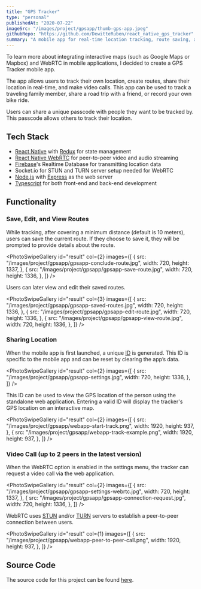 ```yaml
---
title: "GPS Tracker"
type: "personal"
publishedAt: "2020-07-22"
imageSrc: "/images/project/gpsapp/thumb-gps-app.jpeg"
githubRepo: "https://github.com/DewitteRuben/react_native_gps_tracker"
summary: "A mobile app for real-time location tracking, route saving, and video calling."
---
```


To learn more about integrating interactive maps (such as Google Maps or Mapbox) and WebRTC in mobile applications, I decided to create a GPS Tracker mobile app.

The app allows users to track their own location, create routes, share their location in real-time, and make video calls. This app can be used to track a traveling family member, share a road trip with a friend, or record your own bike ride.

Users can share a unique passcode with people they want to be tracked by. This passcode allows others to track their location.

## Tech Stack

- [React Native](https://reactnative.dev/) with [Redux](https://redux.js.org/) for state management
- [React Native WebRTC](https://github.com/react-native-webrtc/react-native-webrtc) for peer-to-peer video and audio streaming
- [Firebase](https://firebase.google.com/)'s Realtime Database for transmitting location data
- Socket.io for STUN and TURN server setup needed for WebRTC
- [Node.js](https://nodejs.org/en/) with [Express](https://expressjs.com/) as the web server
- [Typescript](https://www.typescriptlang.org/) for both front-end and back-end development

## Functionality

### Save, Edit, and View Routes

While tracking, after covering a minimum distance (default is 10 meters), users can save the current route. If they choose to save it, they will be prompted to provide details about the route.

<PhotoSwipeGallery
  id="result"
  col={2}
  images={[
    {
      src: "/images/project/gpsapp/gpsapp-conclude-route.jpg",
      width: 720,
      height: 1337,
    },
    {
      src: "/images/project/gpsapp/gpsapp-save-route.jpg",
      width: 720,
      height: 1336,
    },
  ]}
/>

Users can later view and edit their saved routes.

<PhotoSwipeGallery
  id="result"
  col={3}
  images={[
    {
      src: "/images/project/gpsapp/gpsapp-saved-routes.jpg",
      width: 720,
      height: 1336,
    },
    {
      src: "/images/project/gpsapp/gpsapp-edit-route.jpg",
      width: 720,
      height: 1336,
    },
    {
      src: "/images/project/gpsapp/gpsapp-view-route.jpg",
      width: 720,
      height: 1336,
    },
  ]}
/>

### Sharing Location

When the mobile app is first launched, a unique [ID](https://www.npmjs.com/package/shortid) is generated. This ID is specific to the mobile app and can be reset by clearing the app’s data.

<PhotoSwipeGallery
  id="result"
  col={2}
  images={[
    {
      src: "/images/project/gpsapp/gpsapp-settings.jpg",
      width: 720,
      height: 1336,
    },
  ]}
/>

This ID can be used to view the GPS location of the person using the standalone web application. Entering a valid ID will display the tracker's GPS location on an interactive map.

<PhotoSwipeGallery
  id="result"
  col={2}
  images={[
    {
      src: "/images/project/gpsapp/webapp-start-track.png",
      width: 1920,
      height: 937,
    },
    {
      src: "/images/project/gpsapp/webapp-track-example.png",
      width: 1920,
      height: 937,
    },
  ]}
/>

### Video Call (up to 2 peers in the latest version)

When the WebRTC option is enabled in the settings menu, the tracker can request a video call via the web application.

<PhotoSwipeGallery
  id="result"
  col={2}
  images={[
    {
      src: "/images/project/gpsapp/gpsapp-settings-webrtc.jpg",
      width: 720,
      height: 1337,
    },
    {
      src: "/images/project/gpsapp/gpsapp-connection-request.jpg",
      width: 720,
      height: 1336,
    },
  ]}
/>

WebRTC uses [STUN](https://en.wikipedia.org/wiki/STUN) and/or [TURN](https://en.wikipedia.org/wiki/Traversal_Using_Relays_around_NAT) servers to establish a peer-to-peer connection between users.

<PhotoSwipeGallery
  id="result"
  col={1}
  images={[
    {
      src: "/images/project/gpsapp/webapp-peer-to-peer-call.png",
      width: 1920,
      height: 937,
    },
  ]}
/>

## Source Code

The source code for this project can be found [here](https://github.com/DewitteRuben/react_native_gps_tracker).
